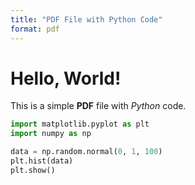 ```yaml
---
title: "PDF File with Python Code"
format: pdf
---
```


# Hello, World!

This is a simple **PDF** file with *Python* code.

```python
import matplotlib.pyplot as plt
import numpy as np

data = np.random.normal(0, 1, 100)
plt.hist(data)
plt.show()
```
